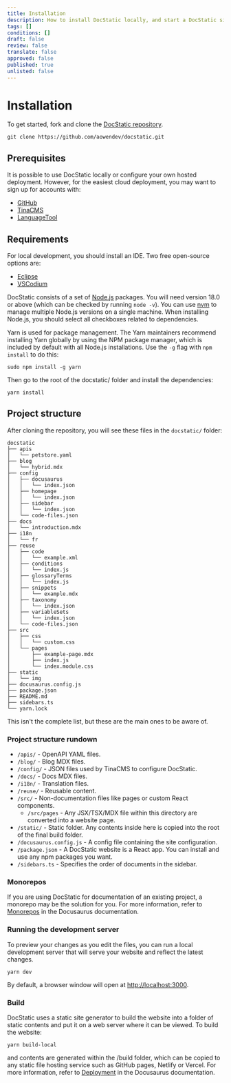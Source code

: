 ```yaml
---
title: Installation
description: How to install DocStatic locally, and start a DocStatic site in no time.
tags: []
conditions: []
draft: false
review: false
translate: false
approved: false
published: true
unlisted: false
---
```


# Installation

To get started, fork and clone the [DocStatic repository](https://github.com/aowendev/docstatic).

```shell
git clone https://github.com/aowendev/docstatic.git
```

## Prerequisites

It is possible to use DocStatic locally or configure your own hosted deployment. However, for the easiest cloud deployment, you may want to sign up for accounts with:

* [GitHub](https://github.com/signup)
* [TinaCMS](https://app.tina.io/register)
* [LanguageTool](https://languagetool.org/register)

## Requirements

For local development, you should install an IDE. Two free open-source options are:

* [Eclipse](https://eclipseide.org)
* [VSCodium](https://vscodium.com/)

DocStatic consists of a set of [Node.js](https://nodejs.org/en/download/) packages. You will need version 18.0 or above (which can be checked by running `node -v`). You can use [nvm](https://github.com/nvm-sh/nvm) to manage multiple Node.js versions on a single machine. When installing Node.js, you should select all checkboxes related to dependencies.

Yarn is used for package management. The Yarn maintainers recommend installing Yarn globally by using the NPM package manager, which is included by default with all Node.js installations. Use the `-g` flag with `npm install` to do this:

```shell
sudo npm install -g yarn
```

Then go to the root of the docstatic/ folder and install the dependencies:

```shell
yarn install
```

## Project structure

After cloning the repository, you will see these files in the `docstatic/` folder:

```
docstatic
├── apis
│   └── petstore.yaml
├── blog
│   └── hybrid.mdx
├── config
│   ├── docusaurus
│   │   └── index.json
│   ├── homepage
│   │   └── index.json
│   ├── sidebar
│   │   └── index.json
│   └── code-files.json
├── docs
│   └── introduction.mdx
├── i18n
│   └── fr
├── reuse
│   ├── code
│   │   └── example.xml
│   ├── conditions
│   │   └── index.js
│   ├── glossaryTerms
│   │   └── index.js
│   ├── snippets
│   │   └── example.mdx
│   ├── taxonomy
│   │   └── index.json
│   ├── variableSets
│   │   └── index.json
│   └── code-files.json
├── src
│   ├── css
│   │   └── custom.css
│   └── pages
│       ├── example-page.mdx
│       ├── index.js
│       └── index.module.css
├── static
│   └── img
├── docusaurus.config.js
├── package.json
├── README.md
├── sidebars.ts
└── yarn.lock
```

This isn't the complete list, but these are the main ones to be aware of.

### Project structure rundown

* `/apis/` - OpenAPI YAML files.
* `/blog/` - Blog MDX files.
* `/config/` - JSON files used by TinaCMS to configure DocStatic.
* `/docs/` - Docs MDX files.
* `/i18n/` - Translation files.
* `/reuse/` - Reusable content.
* `/src/` - Non-documentation files like pages or custom React components.
  * `/src/pages` - Any JSX/TSX/MDX file within this directory are converted into a website page.
* `/static/` - Static folder. Any contents inside here is copied into the root of the final build folder.
* `/docusaurus.config.js` - A config file containing the site configuration.
* `/package.json` - A DocStatic website is a React app. You can install and use any npm packages you want.
* `/sidebars.ts` - Specifies the order of documents in the sidebar.

### Monorepos

If you are using DocStatic for documentation of an existing project, a monorepo may be the solution for you. For more information, refer to [Monorepos](https://docusaurus.io/docs/installation#monorepos) in the Docusaurus documentation.

### Running the development server

To preview your changes as you edit the files, you can run a local development server that will serve your website and reflect the latest changes.

```shell
yarn dev
```

By default, a browser window will open at [http://localhost:3000](http://localhost:3000).

### Build

DocStatic uses a static site generator to build the website into a folder of static contents and put it on a web server where it can be viewed. To build the website:

```shell
yarn build-local
```

and contents are generated within the /build  folder, which can be copied to any static file hosting service such as GitHub pages, Netlify or Vercel. For more information, refer to [Deployment](https://docusaurus.io/docs/deployment) in the Docusaurus documentation.
